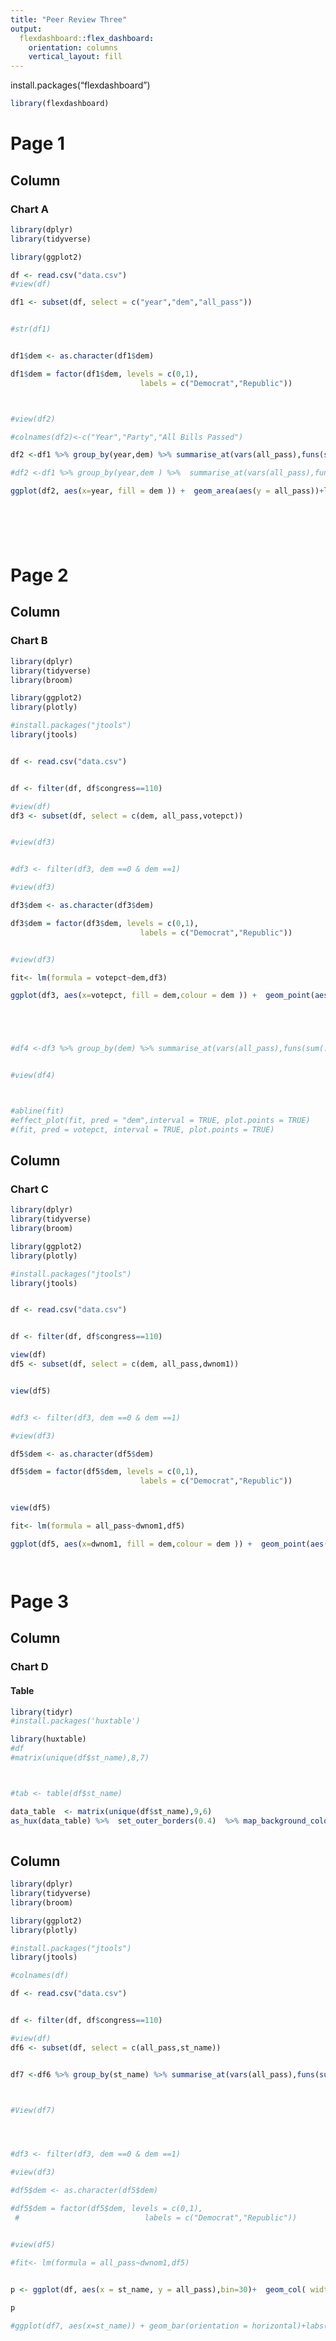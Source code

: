 ```yaml
---
title: "Peer Review Three"
output: 
  flexdashboard::flex_dashboard:
    orientation: columns
    vertical_layout: fill
---
```

install.packages("flexdashboard")
```r
library(flexdashboard)
```


# Page 1 
Column {data-width=650}
-----------------------------------------------------------------------

### Chart A

```r
library(dplyr)
library(tidyverse)

library(ggplot2)

df <- read.csv("data.csv")
#view(df)

df1 <- subset(df, select = c("year","dem","all_pass"))


#str(df1)


df1$dem <- as.character(df1$dem)

df1$dem = factor(df1$dem, levels = c(0,1),
                             labels = c("Democrat","Republic"))



#view(df2)

#colnames(df2)<-c("Year","Party","All Bills Passed")

df2 <-df1 %>% group_by(year,dem) %>% summarise_at(vars(all_pass),funs(sum(. , na.rm = TRUE)))

#df2 <-df1 %>% group_by(year,dem ) %>%  summarise_at(vars(all_pass),funs(sum(. , na.rm = TRUE)))

ggplot(df2, aes(x=year, fill = dem )) +  geom_area(aes(y = all_pass))+labs(y = "All Bills Passed", x = "Year", title = "Number of bills passed since 1980")
  






```



# Page 2
Column {data-width=500}
-----------------------------------------------------------------------

### Chart B

```r

library(dplyr)
library(tidyverse)
library(broom)

library(ggplot2)
library(plotly)

#install.packages("jtools")
library(jtools)


df <- read.csv("data.csv")


df <- filter(df, df$congress==110)

#view(df)
df3 <- subset(df, select = c(dem, all_pass,votepct))


#view(df3)


#df3 <- filter(df3, dem ==0 & dem ==1)

#view(df3)

df3$dem <- as.character(df3$dem)

df3$dem = factor(df3$dem, levels = c(0,1),
                             labels = c("Democrat","Republic"))


#view(df3)

fit<- lm(formula = votepct~dem,df3)

ggplot(df3, aes(x=votepct, fill = dem,colour = dem )) +  geom_point(aes(y = all_pass),size=3)+labs(y = "All Pass", x = "votepct", title = "Passage and Vote Pct , 110th Congress")





#df4 <-df3 %>% group_by(dem) %>% summarise_at(vars(all_pass),funs(sum(. , na.rm = TRUE)))


#view(df4)



#abline(fit)
#effect_plot(fit, pred = "dem",interval = TRUE, plot.points = TRUE)
#(fit, pred = votepct, interval = TRUE, plot.points = TRUE)

```


Column {data-width=500}
-----------------------------------------------------------------------

### Chart C

```r


library(dplyr)
library(tidyverse)
library(broom)

library(ggplot2)
library(plotly)

#install.packages("jtools")
library(jtools)


df <- read.csv("data.csv")


df <- filter(df, df$congress==110)

view(df)
df5 <- subset(df, select = c(dem, all_pass,dwnom1))


view(df5)


#df3 <- filter(df3, dem ==0 & dem ==1)

#view(df3)

df5$dem <- as.character(df5$dem)

df5$dem = factor(df5$dem, levels = c(0,1),
                             labels = c("Democrat","Republic"))


view(df5)

fit<- lm(formula = all_pass~dwnom1,df5)

ggplot(df5, aes(x=dwnom1, fill = dem,colour = dem )) +  geom_point(aes(y = all_pass),size=3)+labs(y = "All Pass", x = "DW Nominate", title = "Passage and Ideology , 110th Congress")




```



# Page 3

Column{data-width=150}
-----------------------------------------------------------------------

### Chart D
 
 
 
#### Table
```r

library(tidyr)
#install.packages('huxtable')

library(huxtable)
#df
#matrix(unique(df$st_name),8,7)



#tab <- table(df$st_name)

data_table  <- matrix(unique(df$st_name),9,6)
as_hux(data_table) %>%  set_outer_borders(0.4)  %>% map_background_color(by_rows("grey95", "white")) 
      

```



Column {data-width=550}
-----------------------------------------------------------------------

```r


library(dplyr)
library(tidyverse)
library(broom)

library(ggplot2)
library(plotly)

#install.packages("jtools")
library(jtools)

#colnames(df)

df <- read.csv("data.csv")


df <- filter(df, df$congress==110)

#view(df)
df6 <- subset(df, select = c(all_pass,st_name))


df7 <-df6 %>% group_by(st_name) %>% summarise_at(vars(all_pass),funs(sum(. , na.rm = TRUE)))



#View(df7)




#df3 <- filter(df3, dem ==0 & dem ==1)

#view(df3)

#df5$dem <- as.character(df5$dem)

#df5$dem = factor(df5$dem, levels = c(0,1),
 #                            labels = c("Democrat","Republic"))


#view(df5)

#fit<- lm(formula = all_pass~dwnom1,df5)


p <- ggplot(df, aes(x = st_name, y = all_pass),bin=30)+  geom_col( width = 0.95)+coord_flip()+labs(y = "State Name", x = "Total Bills Passed Per State", title = "Total bills passed by state delegation , 110th Congress")
  
p

#ggplot(df7, aes(x=st_name)) + geom_bar(orientation = horizontal)+labs(y = "All Pass", x = "DW Nominate", title = "Passage and Ideology , 110th Congress")



```
